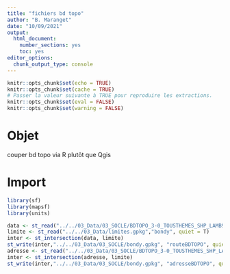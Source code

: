```yaml
---
title: "fichiers bd topo"
author: "B. Maranget"
date: "10/09/2021"
output: 
  html_document: 
    number_sections: yes
    toc: yes
editor_options: 
  chunk_output_type: console
---
```



```r
knitr::opts_chunk$set(echo = TRUE)
knitr::opts_chunk$set(cache = TRUE)
# Passer la valeur suivante à TRUE pour reproduire les extractions.
knitr::opts_chunk$set(eval = FALSE)
knitr::opts_chunk$set(warning = FALSE)
```


# Objet

couper bd topo via R plutôt que Qgis


# Import

```r
library(sf)
library(mapsf)
library(units)
```


```r
data <- st_read("../../03_Data/03_SOCLE/BDTOPO_3-0_TOUSTHEMES_SHP_LAMB93_D093_2021-06-15/BDTOPO/1_DONNEES_LIVRAISON_2021-06-00164/BDT_3-0_SHP_LAMB93_D093-ED2021-06-15/TRANSPORT/TRONCON_DE_ROUTE.shp", quiet = T)
limite <- st_read("../../03_Data/limites.gpkg","bondy", quiet = T)
inter <- st_intersection(data, limite)
st_write(inter,"../../03_Data/03_SOCLE/bondy.gpkg", "routeBDTOPO", quiet = T)
adresse <- st_read("../../03_Data/03_SOCLE/BDTOPO_3-0_TOUSTHEMES_SHP_LAMB93_D093_2021-06-15/BDTOPO/1_DONNEES_LIVRAISON_2021-06-00164/BDT_3-0_SHP_LAMB93_D093-ED2021-06-15/ADRESSES/ADRESSE.shp", quiet = T)
inter <- st_intersection(adresse, limite)
st_write(inter,"../../03_Data/03_SOCLE/bondy.gpkg", "adresseBDTOPO", quiet = T)

```


